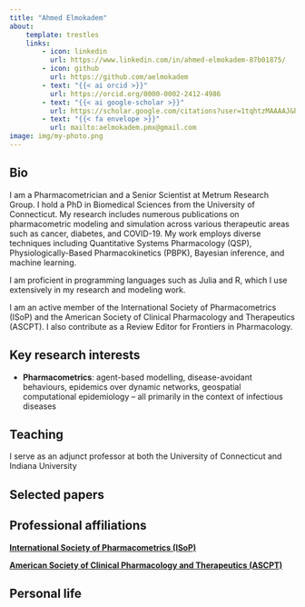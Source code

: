 ```yaml
---
title: "Ahmed Elmokadem"
about:
    template: trestles
    links:
        - icon: linkedin
          url: https://www.linkedin.com/in/ahmed-elmokadem-87b01875/
        - icon: github
          url: https://github.com/aelmokadem 
        - text: "{{< ai orcid >}}"
          url: https://orcid.org/0000-0002-2412-4986   
        - text: "{{< ai google-scholar >}}"
          url: https://scholar.google.com/citations?user=1tqhtzMAAAAJ&hl=en 
        - text: "{{< fa envelope >}}"
          url: mailto:aelmokadem.pmx@gmail.com
image: img/my-photo.png
---
```


## Bio

I am a Pharmacometrician and a Senior Scientist at Metrum Research Group. I hold a PhD in Biomedical Sciences from the University of Connecticut. My research includes numerous publications on pharmacometric modeling and simulation across various therapeutic areas such as cancer, diabetes, and COVID-19. My work employs diverse techniques including Quantitative Systems Pharmacology (QSP), Physiologically-Based Pharmacokinetics (PBPK), Bayesian inference, and machine learning.

I am proficient in programming languages such as Julia and R, which I use extensively in my research and modeling work.

I am an active member of the International Society of Pharmacometrics (ISoP) and the American Society of Clinical Pharmacology and Therapeutics (ASCPT). I also contribute as a Review Editor for Frontiers in Pharmacology.

## Key research interests

* **Pharmacometrics**: agent-based modelling, disease-avoidant behaviours, epidemics over dynamic networks, geospatial computational epidemiology -- all primarily in the context of infectious diseases

## Teaching

I serve as an adjunct professor at both the University of Connecticut and Indiana University

## Selected papers

## Professional affiliations

**[International Society of Pharmacometrics (ISoP)](https://www.isop.org/)**

**[American Society of Clinical Pharmacology and Therapeutics (ASCPT)](https://www.ascpt.org/)**


## Personal life


